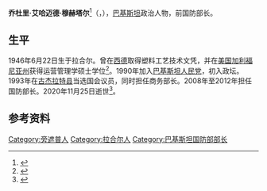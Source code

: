 {{Infobox officeholder
|name          = 艾哈迈德·穆赫塔尔
|native_name   = Ahmad Mukhtar
|image         = Defense.gov photo essay 100121-F-6655M-101 (cropped) (cropped).jpg
|alt           = 
|caption       = 2010年
|order         = 
|office        = 巴基斯坦水电部长
|term_start    = 2012年6月4日
|term_end      = 2013年3月16日
|president     = [[阿西夫·阿里·扎尔达里|阿西夫·阿里·扎尔达里]]
|primeminister = [[优素福·拉扎·吉拉尼|优素福·拉扎·吉拉尼]]
|predecessor   = [[赛义德·纳维德·卡马尔|赛义德·纳维德·卡马尔]]
|successor     = 
|office2       = 巴基斯坦国防部长
|term_start2   = 2008年3月31日
|term_end2     = 2012年6月3日
|president2    = [[阿西夫·阿里·扎尔达里|阿西夫·阿里·扎尔达里]]
|primeminister2= [[优素福·拉扎·吉拉尼|优素福·拉扎·吉拉尼]]
|governor2     = 
|succeeding2   =  
|predecessor2  = 拉奥·斯坎达尔·伊克巴尔
|successor2    = 赛义德·纳维德·卡马尔
|birth_date    = {{birth date|df=yes|1946|6|22}}
|birth_place   = [[巴基斯坦自治領|巴基斯坦]][[旁遮普省|旁遮普省]][[拉合爾|拉合爾]]
|death_date    = {{death date and age|df=yes|2020|11|25|1946|6|22}}
|death_place   = {{PAK}}旁遮普省拉合尔
|party         = [[巴基斯坦人民党|巴基斯坦人民党]]
|children      = 3
|alma_mater    = 
}}

'''乔杜里·艾哈迈德·穆赫塔尔'''<ref>{{cite web |title=习近平会见巴基斯坦国防部长穆赫塔尔 |url=https://www.chinanews.com/tp/tp-gnxw/news/2009/07-16/1778775.shtml |publisher=[[中国新闻网|中国新闻网]] |language=zh |date=2009-07-16}}</ref>（{{lang-ur|چوہدری احمد مختار}}，{{bd|1946年|6月22日|2020年|11月25日|catIdx=Mukhtar}}），[[巴基斯坦|巴基斯坦]]政治人物，前国防部长。

==生平==
1946年6月22日生于拉合尔。曾在[[西德|西德]]取得塑料工艺技术文凭，并在[[美国|美国]][[加利福尼亚州|加利福尼亚州]]获得运营管理学硕士学位<ref>{{cite web |title=Chaudhry Ahmad Mukhtar |url=https://www.dawn.com/news/729372 |publisher=[[黎明报_(巴基斯坦)|Dawn]] |language=en |date=2012-06-25 |access-date=2020-11-25 |archive-date=2021-12-20 |archive-url=https://web.archive.org/web/20211220140702/https://www.dawn.com/news/729372 }}</ref>。1990年加入[[巴基斯坦人民党|巴基斯坦人民党]]，初入政坛。1993年在[[古杰拉特县|古杰拉特县]]当选国会议员，同时担任商务部长。2008年至2012年担任国防部长。2020年11月25日逝世<ref>{{cite web |title=Senior politician and former defence minister Chaudhry Ahmad Mukhtar passes away |url=https://www.geo.tv/latest/320441-senior-politician-chaudhry-ahmad-mukhtar-passes-away |publisher=Geo News |language=en |date=2020-11-25 |accessdate=2020-11-25 |archive-date=2020-11-25 |archive-url=https://web.archive.org/web/20201125131044/https://www.geo.tv/latest/320441-senior-politician-chaudhry-ahmad-mukhtar-passes-away |dead-url=no }}</ref>。

==参考资料==
{{reflist}}

{{Authority control}}
{{DEFAULTSORT:Mukhtar, Ahmad}}
[[Category:旁遮普人|Category:旁遮普人]]
[[Category:拉合尔人|Category:拉合尔人]]
[[Category:巴基斯坦国防部部长|Category:巴基斯坦国防部部长]]